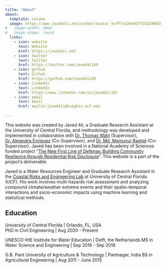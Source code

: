 ```yaml
---
title: "About"
about:
  template: solana
  image: https://www.javedali.net/author/avatar_hufffe226e957f1b2290d587dc7c95d8a4_871284_270x270_fill_lanczos_center_2.PNG
#   image-width: 10em
#   image-shape: round
  links:
    - icon: website
      text: Website
      href: https://javedali.net 
    - icon: twitter
      text: Twitter
      href: https://twitter.com/javedali99
    - icon: github
      text: Github
      href: https://github.com/javedali99
    - icon: linkedin
      text: LinkedIn
      href: https://www.linkedin.com/in/javedali18/
    - icon: email
      text: Email
      href: mailto:javedali@knights.ucf.edu 
    
---
```


This website was created by Javed Ali, a Graduate Research Assistant at the University of Central Florida, and methodology was developed and implemented in collaboration with [Dr. Thomas Wahl](https://core-lab.weebly.com/) (Supervisor), [Dr. Alejandra Enriquez](https://www.linkedin.com/in/alejandra-rodr%C3%ADguez-enr%C3%ADquez-426b3263/) (Co-Supervisor), and [Dr. Md. Mamunur Rashid](https://mmrashid.weebly.com/) (Co-Supervisor). Javed has been involved in a National Academy of Sciences funded project “[The New First Line of Defense: Building Community Resilience through Residential Risk Disclosure](https://hazardaware.org/)”. This website is a part of the project's deliverable.

Javed is a Water Resources Engineer and Graduate Research Assistant in the [Coastal Risks and Engineering Lab](https://core-lab.weebly.com/) at University of Central Florida (UCF). His work involves multi-hazards risk assessment and analyzing compound climate/weather extreme events and their spatio-temporal interactions and socio-economic impacts using machine learning and statistical methods. 

## Education

University of Central Florida | Orlando, FL, USA  
PhD in Civil Engineering | Aug 2020 - Present

UNESCO-IHE Institute for Water Education | Delft, the Netherlands 
MS in Water Science and Engineering | Sep 2016 - Sep 2018

G.B. Pant University of Agriculture & Technology | Pantnagar, India 
BS in Agricultural Engineering | Aug 2011 - June 2015


